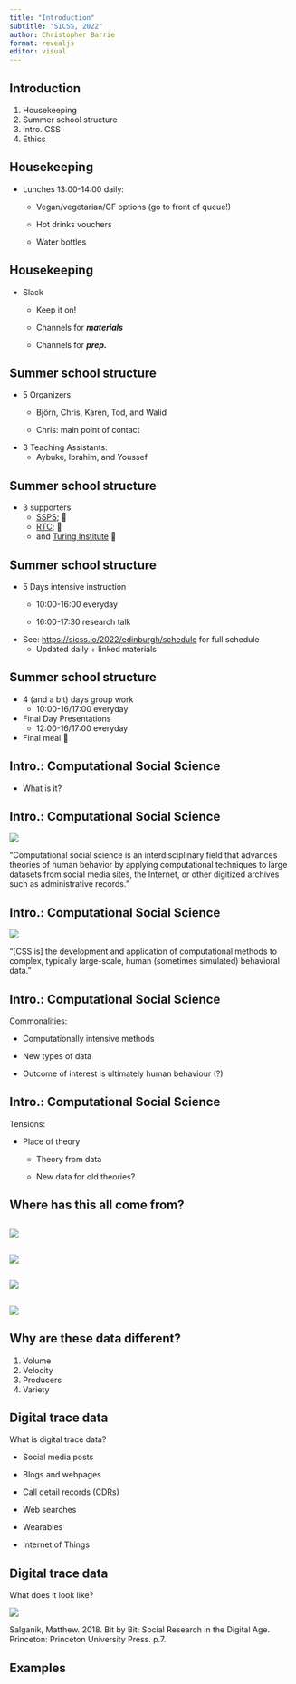 ```yaml
---
title: "Introduction"
subtitle: "SICSS, 2022"
author: Christopher Barrie
format: revealjs
editor: visual
---
```


## Introduction

1.  Housekeeping
2.  Summer school structure
3.  Intro. CSS
4.  Ethics

## Housekeeping

-   Lunches 13:00-14:00 daily:

    -   Vegan/vegetarian/GF options (go to front of queue!)

    -   Hot drinks vouchers

    -   Water bottles

## Housekeeping

-   Slack

    -   Keep it on!

    -   Channels for ***materials***

    -   Channels for ***prep.***

## Summer school structure

-   5 Organizers:
    -   Björn, Chris, Karen, Tod, and Walid

    -   Chris: main point of contact
-   3 Teaching Assistants:
    -   Aybuke, Ibrahim, and Youssef

## Summer school structure

-   3 supporters:
    -   [SSPS](https://www.sps.ed.ac.uk/); 🙏
    -   [RTC](https://research-training-centre.sps.ed.ac.uk/); 🙏
    -   and [Turing Institute](https://www.turing.ac.uk/) 🙏

## Summer school structure

-   5 Days intensive instruction
    -   10:00-16:00 everyday

    -   16:00-17:30 research talk
-   See: <https://sicss.io/2022/edinburgh/schedule> for full schedule
    -   Updated daily + linked materials

## Summer school structure

-   4 (and a bit) days group work
    -   10:00-16/17:00 everyday
-   Final Day Presentations
    -   12:00-16/17:00 everyday
-   Final meal 🥳

## Intro.: Computational Social Science

-   What is it?

## Intro.: Computational Social Science

::: {layout-ncol="2"}
![](images/edelmann.png)

"Computational social science is an interdisciplinary field that advances theories of human behavior by applying computational techniques to large datasets from social media sites, the Internet, or other digitized archives such as administrative records."
:::

## Intro.: Computational Social Science

::: {layout-ncol="2"}
![](images/cssobstacles.png)

"\[CSS is\] the development and application of computational methods to complex, typically large-scale, human (sometimes simulated) behavioral data."
:::

## Intro.: Computational Social Science

Commonalities:

-   Computationally intensive methods

-   New types of data

-   Outcome of interest is ultimately human behaviour (?)

## Intro.: Computational Social Science

Tensions:

-   Place of theory

    -   Theory from data

    -   New data for old theories?

## Where has this all come from?

## 

![](images/intpen.png){fig-align="center"}\

## 

![](images/smpen.png){fig-align="center"}\

## 

![](images/wwwsites.png){fig-align="center"}\

## 

![](images/dtdata.png){fig-align="center"}\

## Why are these data different?

1.  Volume
2.  Velocity
3.  Producers
4.  Variety

## Digital trace data

What is digital trace data?

-   Social media posts

-   Blogs and webpages

-   Call detail records (CDRs)

-   Web searches

-   Wearables

-   Internet of Things

## Digital trace data

What does it look like?

::: {#fig-salganik}

![](images/readymade.png){fig-align="center"}

Salganik, Matthew. 2018. Bit by Bit: Social Research in the Digital Age. Princeton: Princeton University Press. p.7.
:::

## Examples